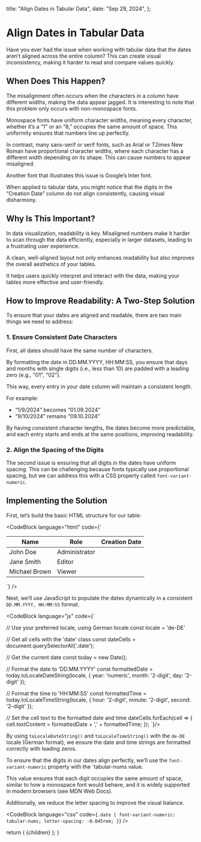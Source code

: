 
  title: "Align Dates in Tabular Data",
  date: "Sep 29, 2024",
};

# Align Dates in Tabular Data

Have you ever had the issue when working with tabular data that the dates aren’t aligned across the entire column? This can create visual inconsistency, making it harder to read and compare values quickly.

## When Does This Happen?

The misalignment often occurs when the characters in a column have different widths, making the data appear jagged. It is interesting to note that this problem only occurs with non-monospace fonts.

Monospace fonts have uniform character widths, meaning every character, whether it’s a “1” or an “8,” occupies the same amount of space. This uniformity ensures that numbers line up perfectly.

In contrast, many sans-serif or serif fonts, such as Arial or T2imes New Roman have proportional character widths, where each character has a different width depending on its shape. This can cause numbers to appear misaligned.

<BlogImage
  src={img1.src}
  caption="Figure 1: Using the Inter font by Google, we can reproduce the visual disharmony in the “Creation Date” column."
/>

Another font that illustrates this issue is Google’s Inter font.

When applied to tabular data, you might notice that the digits in the “Creation Date” column do not align consistently, causing visual disharmony.

## Why Is This Important?

In data visualization, readability is key. Misaligned numbers make it harder to scan through the data efficiently, especially in larger datasets, leading to a frustrating user experience.

A clean, well-aligned layout not only enhances readability but also improves the overall aesthetics of your tables.

It helps users quickly interpret and interact with the data, making your tables more effective and user-friendly.

## How to Improve Readability: A Two-Step Solution

To ensure that your dates are aligned and readable, there are two main things we need to address:

### 1. Ensure Consistent Date Characters

First, all dates should have the same number of characters.

By formatting the date in DD.MM.YYYY, HH:MM:SS, you ensure that days and months with single digits (i.e., less than 10) are padded with a leading zero (e.g., "01", "02").

This way, every entry in your date column will maintain a consistent length.

For example:

- “1/9/2024” becomes “01.09.2024”
- “9/10/2024” remains “09.10.2024”

By having consistent character lengths, the dates become more predictable, and each entry starts and ends at the same positions, improving readability.

<BlogImage
  src={img2.src}
  caption="Figure 2: A consistent date format already improves the readability, but it is still not perfect yet."
/>

### 2. Align the Spacing of the Digits

The second issue is ensuring that all digits in the dates have uniform spacing. This can be challenging because fonts typically use proportional spacing, but we can address this with a CSS property called `font-variant-numeric`.

<BlogImage
  src={img3.src}
  caption="Figure 3: Applying the CSS font-variant-numeric style ensures consistent widths for each of the digits."
/>

## Implementing the Solution

First, let’s build the basic HTML structure for our table:

<CodeBlock
    language="html"
    code={`
<table>
    <thead>
        <tr>
            <th>Name</th>
            <th>Role</th>
            <th>Creation Date</th>
        </tr>
    </thead>
    <tbody>
        <tr>
            <td>John Doe</td>
            <td>Administrator</td>
            <td class="date"></td>
        </tr>
        <tr>
            <td>Jane Smith</td>
            <td>Editor</td>
            <td class="date"></td>
        </tr>
        <tr>
            <td>Michael Brown</td>
            <td>Viewer</td>
            <td class="date"></td>
        </tr>
    </tbody>
</table>
`} />

Next, we’ll use JavaScript to populate the dates dynamically in a consistent `DD.MM.YYYY, HH:MM:SS` format.

<CodeBlock language="js" code={`

// Use your preferred locale, using German locale
const locale = 'de-DE'

// Get all cells with the 'date' class
const dateCells = document.querySelectorAll('.date');

// Get the current date
const today = new Date();

// Format the date to 'DD.MM.YYYY'
const formattedDate = today.toLocaleDateString(locale, {
    year: 'numeric',
    month: '2-digit',
    day: '2-digit'
});

// Format the time to 'HH:MM:SS'
const formattedTime = today.toLocaleTimeString(locale, {
    hour: '2-digit',
    minute: '2-digit',
    second: '2-digit'
});

// Set the cell text to the formatted date and time
dateCells.forEach(cell => {
    cell.textContent = formattedDate + ',' + formattedTime;
});
`}/>

By using `toLocaleDateString()` and `toLocaleTimeString()` with the `de-DE` locale (German format), we ensure the date and time strings are formatted correctly with leading zeros.

To ensure that the digits in our dates align perfectly, we’ll use the `font-variant-numeric` property with the `tabular-nums value.

This value ensures that each digit occupies the same amount of space, similar to how a monospace font would behave, and it is widely supported in modern browsers (see MDN Web Docs).

Additionally, we reduce the letter spacing to improve the visual balance.

<CodeBlock
    language="css"
    code={`
.date {
    font-variant-numeric: tabular-nums;
    letter-spacing: -0.045rem;
}
`}
/>

  return (
    <MdxLayout metadata={metadata} slug="align-dates-in-tables">
      {children}
    </MdxLayout>
  );
}
